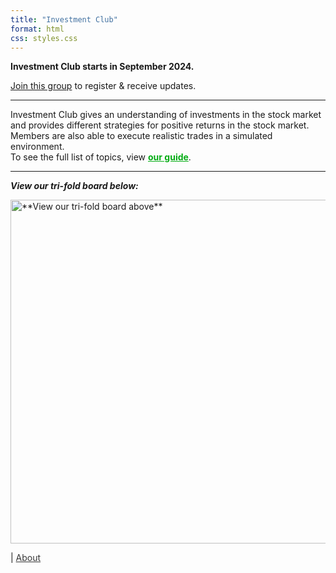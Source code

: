 ```yaml
---
title: "Investment Club"
format: html
css: styles.css
---
```

<span class="blank-line"></span>

<span class="highlight">**Investment Club starts in September 2024.**</span>  

[Join this group](https://dublin.schoology.com/group/7283420475) to register & receive updates.

---------------------------------------------------

<span class = "something1">Investment Club gives an understanding of investments in the stock market and 
provides different strategies for positive returns in the stock market. Members are also able to execute realistic trades in a simulated environment.</span>  
To see the full list of topics,
view **[our guide](guide.qmd){style="color: #03ac13;"}**.

---

***View our tri-fold board below: ***  

<img src="trifold-no2.png" alt="**View our tri-fold board above**" width="550" />


<div class="nav-right">
  | [About](about.qmd){style="color: #373737;"}
</div>
